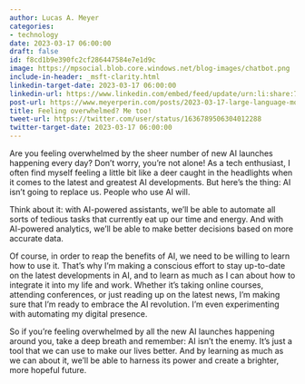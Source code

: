 ```yaml
---
author: Lucas A. Meyer
categories:
- technology
date: 2023-03-17 06:00:00
draft: false
id: f8cd1b9e390fc2cf286447584e7e1d9c
image: https://mpsocial.blob.core.windows.net/blog-images/chatbot.png
include-in-header: _msft-clarity.html
linkedin-target-date: 2023-03-17 06:00:00
linkedin-url: https://www.linkedin.com/embed/feed/update/urn:li:share:7042558968937779200
post-url: https://www.meyerperin.com/posts/2023-03-17-large-language-models.html
title: Feeling overwhelmed? Me too!
tweet-url: https://twitter.com/user/status/1636789506304012288
twitter-target-date: 2023-03-17 06:00:00
---
```


Are you feeling overwhelmed by the sheer number of new AI launches happening every day? Don't worry, you're not alone! As a tech enthusiast, I often find myself feeling a little bit like a deer caught in the headlights when it comes to the latest and greatest AI developments. But here's the thing: AI isn't going to replace us. People who use AI will.

Think about it: with AI-powered assistants, we'll be able to automate all sorts of tedious tasks that currently eat up our time and energy. And with AI-powered analytics, we'll be able to make better decisions based on more accurate data.

Of course, in order to reap the benefits of AI, we need to be willing to learn how to use it. That's why I'm making a conscious effort to stay up-to-date on the latest developments in AI, and to learn as much as I can about how to integrate it into my life and work. Whether it's taking online courses, attending conferences, or just reading up on the latest news, I'm making sure that I'm ready to embrace the AI revolution. I'm even experimenting with automating my digital presence.

So if you're feeling overwhelmed by all the new AI launches happening around you, take a deep breath and remember: AI isn't the enemy. It's just a tool that we can use to make our lives better. And by learning as much as we can about it, we'll be able to harness its power and create a brighter, more hopeful future.
